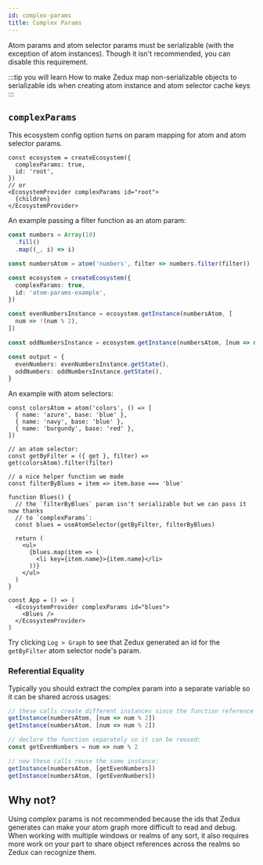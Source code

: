 ```yaml
---
id: complex-params
title: Complex Params
---
```


Atom params and atom selector params must be serializable (with the exception of atom instances). Though it isn't recommended, you can disable this requirement.

:::tip you will learn
How to make Zedux map non-serializable objects to serializable ids when creating atom instance and atom selector cache keys
:::

## `complexParams`

This ecosystem config option turns on param mapping for atom and atom selector params.

```tsx
const ecosystem = createEcosystem({
  complexParams: true,
  id: 'root',
})
// or
<EcosystemProvider complexParams id="root">
  {children}
</EcosystemProvider>
```

An example passing a filter function as an atom param:

```ts live resultVar=output
const numbers = Array(10)
  .fill()
  .map((_, i) => i)

const numbersAtom = atom('numbers', filter => numbers.filter(filter))

const ecosystem = createEcosystem({
  complexParams: true,
  id: 'atom-params-example',
})

const evenNumbersInstance = ecosystem.getInstance(numbersAtom, [
  num => !(num % 2),
])

const oddNumbersInstance = ecosystem.getInstance(numbersAtom, [num => num % 2])

const output = {
  evenNumbers: evenNumbersInstance.getState(),
  oddNumbers: oddNumbersInstance.getState(),
}
```

An example with atom selectors:

```tsx live ecosystemId=blues resultVar=App
const colorsAtom = atom('colors', () => [
  { name: 'azure', base: 'blue' },
  { name: 'navy', base: 'blue' },
  { name: 'burgundy', base: 'red' },
])

// an atom selector:
const getByFilter = ({ get }, filter) => get(colorsAtom).filter(filter)

// a nice helper function we made
const filterByBlues = item => item.base === 'blue'

function Blues() {
  // the `filterByBlues` param isn't serializable but we can pass it now thanks
  // to `complexParams`:
  const blues = useAtomSelector(getByFilter, filterByBlues)

  return (
    <ul>
      {blues.map(item => (
        <li key={item.name}>{item.name}</li>
      ))}
    </ul>
  )
}

const App = () => (
  <EcosystemProvider complexParams id="blues">
    <Blues />
  </EcosystemProvider>
)
```

Try clicking `Log > Graph` to see that Zedux generated an id for the `getByFilter` atom selector node's param.

### Referential Equality

Typically you should extract the complex param into a separate variable so it can be shared across usages:

```ts
// these calls create different instances since the function reference changes:
getInstance(numbersAtom, [num => num % 2])
getInstance(numbersAtom, [num => num % 2])

// declare the function separately so it can be reused:
const getEvenNumbers = num => num % 2

// now these calls reuse the same instance:
getInstance(numbersAtom, [getEvenNumbers])
getInstance(numbersAtom, [getEvenNumbers])
```

## Why not?

Using complex params is not recommended because the ids that Zedux generates can make your atom graph more difficult to read and debug. When working with multiple windows or realms of any sort, it also requires more work on your part to share object references across the realms so Zedux can recognize them.
